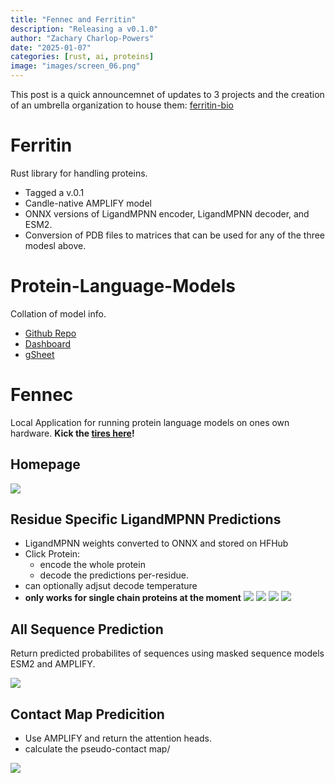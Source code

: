 ```yaml
---
title: "Fennec and Ferritin"
description: "Releasing a v0.1.0"
author: "Zachary Charlop-Powers"
date: "2025-01-07"
categories: [rust, ai, proteins]
image: "images/screen_06.png"
---
```


This post is a quick announcemnet of updates to 3 projects and the creation of an umbrella organization
to house them: [ferritin-bio](https://github.com/ferritin-bio)


# Ferritin

Rust library for handling proteins.

- Tagged a v.0.1
- Candle-native AMPLIFY model
- ONNX versions of LigandMPNN encoder, LigandMPNN decoder, and ESM2.
- Conversion of PDB files to matrices that can be used for any of the three modesl above.

# Protein-Language-Models

Collation of model info.

- [Github Repo](https://github.com/ferritin-bio/protein-language-models)
- [Dashboard](https://ferritin-bio.github.io/protein-language-models/)
- [gSheet](https://docs.google.com/spreadsheets/d/1iJ7bPG81_yYITVQn-huoQonKTel7GBQ7AMM9AixQbH8/edit?gid=1996577388#gid=1996577388)


# Fennec

Local Application for running protein language models on ones own hardware. **Kick the [tires here](https://github.com/ferritin-bio/fennec/releases/tag/app-v0.1.0-dev)!**

## Homepage

![](images/screen_01.png)

## Residue Specific LigandMPNN Predictions

- LigandMPNN weights converted to ONNX and stored on HFHub
- Click Protein:
    - encode the whole protein
    - decode the predictions per-residue.
- can optionally adjsut decode temperature
- **only works for single chain proteins at the moment**
![](images/screen_02.png)
![](images/screen_03.png)
![](images/screen_04.png)
![](images/screen_05.png)


## All Sequence Prediction

Return predicted probabilites of sequences using masked sequence models ESM2 and AMPLIFY.

![](images/screen_07.png)



## Contact Map Predicition

- Use AMPLIFY and return the attention heads.
- calculate the pseudo-contact map/

![](images/screen_06.png)
